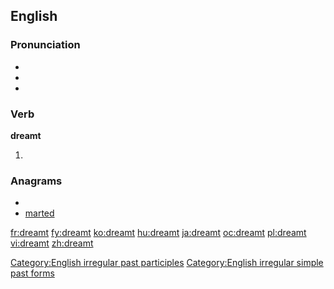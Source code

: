 ==English==

===Pronunciation===
* {{IPA|/'dɹɛmt/}}
* {{audio|en-us-dreamt.ogg|Audio (US)}}
* {{rhymes|ɛmpt}}

===Verb===
'''dreamt'''

# {{past of|[[dream]]}}

===Anagrams===
* {{alphagram|ademrt}}
* [[marted#English|marted]]

[[Category:English irregular past participles]]
[[Category:English irregular simple past forms]]

[[fr:dreamt]]
[[fy:dreamt]]
[[ko:dreamt]]
[[hu:dreamt]]
[[ja:dreamt]]
[[oc:dreamt]]
[[pl:dreamt]]
[[vi:dreamt]]
[[zh:dreamt]]